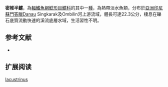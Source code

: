 {{Speciesbox
| name = 密椎半鱨
| image = 
| image_width = 250px
| image_caption = 
| status = NE
| status_system = IUCN3.1
| genus = Hemibagrus
| species = lacustrinus
| authority = Ng & Kottelat, 2013
| synonyms = 
}}
'''密椎半鱨'''，為[[輻鰭魚綱|輻鰭魚綱]][[鯰形目|鯰形目]][[鱨科|鱨科]]的其中一[[種|種]]，為熱帶淡水魚類，分布於[[亞洲|亞洲]][[印尼|印尼]][[蘇門答臘|蘇門答臘]]Danau Singkarak及Ombilin河上游流域，體長可達22.3公分，棲息在礫石底質流動快速的溪流底層水域，生活習性不明。

==参考文献==
*{{FishBase_species|genus=Hemibagrus|species=lacustrinus|year=2015|month=4}}

== 扩展阅读 ==
{{refbegin}}
{{wikispecies-inline|Hemibagrus lacustrinus|密椎半鱨}}
{{refend}}
{{Taxonbar|from=Q25473096}}

[[Category:半鱨屬|lacustrinus]]